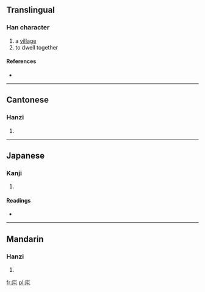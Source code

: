 ==Translingual==

===Han character===
{{Han char|rn=53|rad=广|as=04|sn=7|four=0021<sub>7</sub>|canj=戈心山 (IPU)}}

# a [[village]]
# to dwell together

====References====
* {{Han ref|kx=0343.230|dkj=09241|dj=0653.100|hdz=20874.040|uh=5E89|ud=24201|bh=CACE|bd=51918}}

----

==Cantonese==

===Hanzi===
{{yue-hanzi|jyut=|y=tyun4}}

# {{defn|Cantonese|sort=广04}}

----

==Japanese==

===Kanji===
{{ja-kanji|grade=|rs=广04}}

# {{defn|Japanese|sort=广04}}

====Readings====
* {{ja-readings|on=[[とん]] (ton), [[どん]] (don)|kun=}}

----

==Mandarin==

===Hanzi===
{{cmn-hanzi|pin=[[dùn]] ([[dun4]])|wg=tun<sup>4</sup>}}

# {{defn|Mandarin|sort=广04}}

[[fr:庉]]
[[pl:庉]]